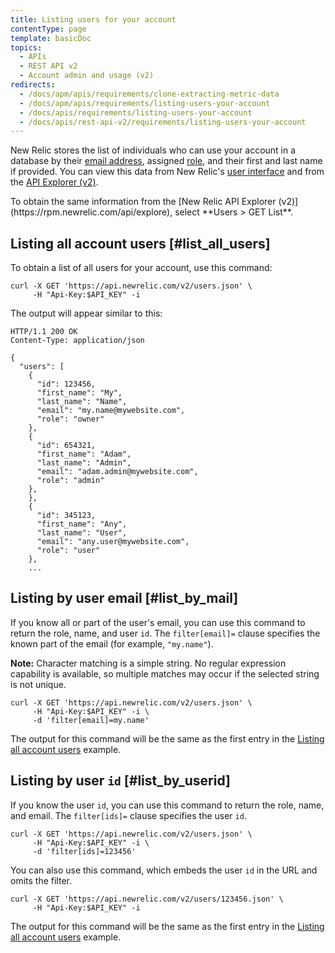```yaml
---
title: Listing users for your account
contentType: page
template: basicDoc
topics:
  - APIs
  - REST API v2
  - Account admin and usage (v2)
redirects:
  - /docs/apm/apis/requirements/clone-extracting-metric-data
  - /docs/apm/apis/requirements/listing-users-your-account
  - /docs/apis/requirements/listing-users-your-account
  - /docs/apis/rest-api-v2/requirements/listing-users-your-account
---
```


New Relic stores the list of individuals who can use your account in a database by their [email address](/docs/accounts-partnerships/accounts/account-setup/adding-updating-users), assigned [role](/docs/accounts-partnerships/accounts/account-setup/users-roles), and their first and last name if provided. You can view this data from New Relic's [user interface](/docs/accounts-partnerships/accounts/account-setup/adding-updating-users) and from the [API Explorer (v2)](/docs/apm/apis/api-explorer-v2/parts-api-explorer).

<Callout variant="tip">
  To obtain the same information from the [New Relic API Explorer (v2)](https://rpm.newrelic.com/api/explore), select **Users > GET List**.
</Callout>

## Listing all account users [#list_all_users]

To obtain a list of all users for your account, use this command:

```
curl -X GET 'https://api.newrelic.com/v2/users.json' \
     -H "Api-Key:$API_KEY" -i
```

The output will appear similar to this:

```
HTTP/1.1 200 OK
Content-Type: application/json

{
  "users": [
    {
      "id": 123456,
      "first_name": "My",
      "last_name": "Name",
      "email": "my.name@mywebsite.com",
      "role": "owner"
    },
    {
      "id": 654321,
      "first_name": "Adam",
      "last_name": "Admin",
      "email": "adam.admin@mywebsite.com",
      "role": "admin"
    },
    },
    {
      "id": 345123,
      "first_name": "Any",
      "last_name": "User",
      "email": "any.user@mywebsite.com",
      "role": "user"
    },
    ...
```

## Listing by user email [#list_by_mail]

If you know all or part of the user's email, you can use this command to return the role, name, and user `id`. The `filter[email]=` clause specifies the known part of the email (for example, `"my.name"`).

**Note:** Character matching is a simple string. No regular expression capability is available, so multiple matches may occur if the selected string is not unique.

```
curl -X GET 'https://api.newrelic.com/v2/users.json' \
     -H "Api-Key:$API_KEY" -i \
     -d 'filter[email]=my.name'
```

The output for this command will be the same as the first entry in the [Listing all account users](#list_all_users) example.

## Listing by user `id` [#list_by_userid]

If you know the user `id`, you can use this command to return the role, name, and email. The `filter[ids]=` clause specifies the user `id`.

```
curl -X GET 'https://api.newrelic.com/v2/users.json' \
     -H "Api-Key:$API_KEY" -i \
     -d 'filter[ids]=123456'
```

You can also use this command, which embeds the user `id` in the URL and omits the filter.

```
curl -X GET 'https://api.newrelic.com/v2/users/123456.json' \
     -H "Api-Key:$API_KEY" -i
```

The output for this command will be the same as the first entry in the [Listing all account users](#list_all_users) example.
